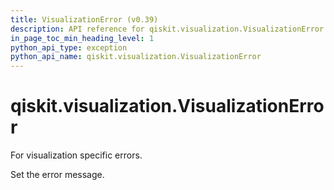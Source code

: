 ```yaml
---
title: VisualizationError (v0.39)
description: API reference for qiskit.visualization.VisualizationError in qiskit v0.39
in_page_toc_min_heading_level: 1
python_api_type: exception
python_api_name: qiskit.visualization.VisualizationError
---
```


<span id="qiskit-visualization-visualizationerror" />

# qiskit.visualization.VisualizationError

<Class id="qiskit.visualization.VisualizationError" isDedicatedPage={true} github="https://github.com/qiskit/qiskit/tree/stable/0.22/qiskit/visualization/exceptions.py" signature="VisualizationError(*message)" modifiers="exception">
  For visualization specific errors.

  Set the error message.
</Class>

